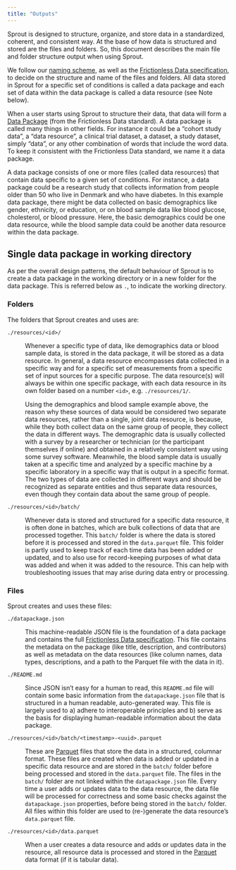 ```yaml
---
title: "Outputs"
---
```


Sprout is designed to structure, organize, and store data in a
standardized, coherent, and consistent way. At the base of how data is
structured and stored are the files and folders. So, this document
describes the main file and folder structure output when using Sprout.

We follow our [naming
scheme](/docs/design/architecture/naming.qmd#naming), as well as the
[Frictionless Data
specification](https://decisions.seedcase-project.org/why-frictionless-data/),
to decide on the structure and name of the files and folders. All data
stored in Sprout for a specific set of conditions is called a data
package and each set of data within the data package is called a data
resource (see Note below).

::: callout-note
When a user starts using Sprout to structure their data, that data will
form a [Data Package](https://datapackage.org) (from the Frictionless
Data standard). A data package is called many things in other fields.
For instance it could be a "cohort study data", a "data resource", a
clinical trial dataset, a dataset, a study dataset, simply "data", or
any other combination of words that include the word data. To keep it
consistent with the Frictionless Data standard, we name it a data
package.

A data package consists of one or more files (called data resources)
that contain data specific to a given set of conditions. For instance, a
data package could be a research study that collects information from
people older than 50 who live in Denmark and who have diabetes. In this
example data package, there might be data collected on basic
demographics like gender, ethnicity, or education, or on blood sample
data like blood glucose, cholesterol, or blood pressure. Here, the basic
demographics could be one data resource, while the blood sample data
could be another data resource within the data package.
:::

## Single data package in working directory

As per the overall design patterns, the default behaviour of Sprout is
to create a data package in the working directory or in a new folder for
the data package. This is referred below as `.`, to indicate the working
directory.

### Folders

The folders that Sprout creates and uses are:

`./resources/<id>/`

:   Whenever a specific type of data, like demographics data or blood
    sample data, is stored in the data package, it will be stored as a
    data resource. In general, a data resource encompasses data
    collected in a specific way and for a specific set of measurements
    from a specific set of input sources for a specific purpose. The
    data resource(s) will always be within one specific package, with
    each data resource in its own folder based on a number `<id>`, e.g.
    `./resources/1/`.

    ::: callout-note
    Using the demographics and blood sample example above, the reason
    why these sources of data would be considered two separate data
    resources, rather than a single, joint data resource, is because,
    while they both collect data on the same group of people, they
    collect the data in different ways. The demographic data is usually
    collected with a survey by a researcher or technician (or the
    participant themselves if online) and obtained in a relatively
    consistent way using some survey software. Meanwhile, the blood
    sample data is usually taken at a specific time and analyzed by a
    specific machine by a specific laboratory in a specific way that is
    output in a specific format. The two types of data are collected in
    different ways and should be recognized as separate entities and
    thus separate data resources, even though they contain data about
    the same group of people.
    :::

`./resources/<id>/batch/`

:   Whenever data is stored and structured for a specific data resource,
    it is often done in batches, which are bulk collections of data that
    are processed together. This `batch/` folder is where the data is
    stored before it is processed and stored in the `data.parquet` file.
    This folder is partly used to keep track of each time data has been
    added or updated, and to also use for record-keeping purposes of
    what data was added and when it was added to the resource. This can
    help with troubleshooting issues that may arise during data entry or
    processing.

### Files

Sprout creates and uses these files:

`./datapackage.json`

:   This machine-readable JSON file is the foundation of a data package
    and contains the full [Frictionless Data
    specification](https://datapackage.org/). This file contains the
    metadata on the package (like title, description, and contributors)
    as well as metadata on the data resources (like column names, data
    types, descriptions, and a path to the Parquet file with the data in
    it).

`./README.md`

:   Since JSON isn't easy for a human to read, this `README.md` file
    will contain some basic information from the `datapackage.json` file
    that is structured in a human readable, auto-generated way. This
    file is largely used to a) adhere to interoperable principles and b)
    serve as the basis for displaying human-readable information about
    the data package.

`./resources/<id>/batch/<timestamp>-<uuid>.parquet`

:   These are
    [Parquet](https://decisions.seedcase-project.org/why-parquet/) files
    that store the data in a structured, columnar format. These files
    are created when data is added or updated in a specific data
    resource and are stored in the `batch/` folder before being
    processed and stored in the `data.parquet` file. The files in the
    `batch/` folder are not linked within the `datapackage.json` file.
    Every time a user adds or updates data to the data resource, the
    data file will be processed for correctness and some basic checks
    against the `datapackage.json` properties, before being stored in
    the `batch/` folder. All files within this folder are used to
    (re-)generate the data resource's `data.parquet` file.

`./resources/<id>/data.parquet`

:   When a user creates a data resource and adds or updates data in the
    resource, all resource data is processed and stored in the
    [Parquet](https://decisions.seedcase-project.org/why-parquet/) data
    format (if it is tabular data).
